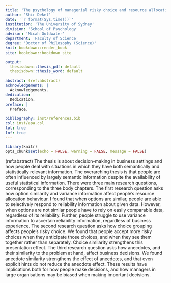 ```yaml
---
title: 'The psychology of managerial risky choice and resource allocation'
author: 'Shir Dekel'
date: '`r format(Sys.time())`'
institution: 'The University of Sydney'
division: 'School of Psychology'
advisor: 'Micah Goldwater'
department: 'Faculty of Science'
degree: 'Doctor of Philosophy (Science)'
knit: bookdown::render_book
site: bookdown::bookdown_site

output:
  thesisdown::thesis_pdf: default 
  thesisdown::thesis_word: default

abstract: (ref:abstract)
acknowledgements: |
  Acknowledgements.
dedication: |
  Dedication. 
preface: |
  Preface.
  
bibliography: inst/references.bib
csl: inst/apa.csl
lot: true
lof: true
---
```


```r
library(knitr)
opts_chunk$set(echo = FALSE, warning = FALSE, message = FALSE)
```

(ref:abstract) The thesis is about decision-making in business settings and how
people deal with situations in which they have both semantically and
statistically relevant information. The overarching thesis is that people are
often influenced by largely semantic information despite the availability of
useful statistical information. There were three main research questions,
corresponding to the three body chapters. The first research question asks how
option similarity and variance information affect people's resource allocation
behaviour. I found that when options are similar, people are able to selectively
respond to reliability information about given data. However, when options are
not similar people have to rely on easily comparable data, regardless of its
reliability. Further, people struggle to use variance information to ascertain
reliability information, regardless of business experience. The second research
question asks how choice grouping affects people's risky choice. We found that
people accept more risky choices when they anticipate those choices, and when
they see them together rather than separately. Choice similarity strengthens
this presentation effect. The third research question asks how anecdotes, and
their similarity to the problem at hand, affect business decisions. We found
anecdote similarity strengthens the effect of anecdotes, and that even explicit
hints do not reduce the anecdote effect. These results have implications both
for how people make decisions, and how managers in large organisations may be
biased when making important decisions.
